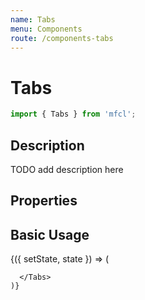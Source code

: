 ```yaml
---
name: Tabs
menu: Components
route: /components-tabs
---
```



# Tabs

```javascript
import { Tabs } from 'mfcl';
```

## Description
TODO add description here

## Properties

<Props of={Tabs} />

## Basic Usage

<Playground>
  <Component initialState={{}}>
    {({ setState, state }) => (
      <Tabs>
      
      </Tabs>
    )}
  </Component>
</Playground>